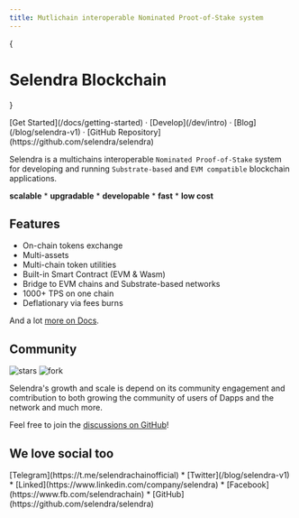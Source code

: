 ```yaml
---
title: Mutlichain interoperable Nominated Proot-of-Stake system
---
```



{<h1 className="text-center font-extrabold md:text-5xl mt-8" color="red"> Selendra Blockchain</h1>}

<Bleed>
  <Features/>
</Bleed>

<div className="mt-16 mb-20 text-center">
  [Get Started](/docs/getting-started) · 
  [Develop](/dev/intro) · 
  [Blog](/blog/selendra-v1) · 
  [GitHub Repository](https://github.com/selendra/selendra)
</div>

Selendra is a multichains interoperable `Nominated Proof-of-Stake` system for developing and running `Substrate-based` and `EVM compatible` blockchain applications.

<div className="mt-16 mb-20 text-center">
  <Callout>
  <strong>scalable</strong> *  <strong>upgradable</strong> *  <strong>developable</strong> *  <strong>fast</strong> * <strong>low cost</strong>
  </Callout>
</div>

## Features

- On-chain tokens exchange
- Multi-assets 
- Multi-chain token utilities
- Built-in Smart Contract (EVM & Wasm)
- Bridge to EVM chains and Substrate-based networks
- 1000+ TPS on one chain
- Deflationary via fees burns

And a lot [more on Docs](/docs/getting-started).

## Community

<p className="flex h-6">
  <img alt="stars" src="https://badgen.net/github/stars/selendra/selendra" className="inline-block mr-2"/>

  <img alt="fork" src="https://badgen.net/github/forks/selendra/selendra" className="inline-block mr-2"/>
</p>

Selendra's growth and scale is depend on its community engagement and comtribution to both growing the community of users of Dapps and the network and much more. 

Feel free to join the [discussions on GitHub](https://github.com/selendra/selendra/discussions)!

## We love social too

<div className="mt-16 mb-20 text-center">
  [Telegram](https://t.me/selendrachainofficial) *
   [Twitter](/blog/selendra-v1) * 
  [Linked](https://www.linkedin.com/company/selendra) *
  [Facebook](https://www.fb.com/selendrachain) *
  [GitHub](https://github.com/selendra/selendra)
</div>